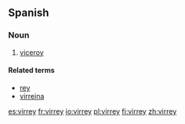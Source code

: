 ==Spanish==

===Noun===
{{es-noun-m|pl=virreyes}}

# [[viceroy]]

====Related terms====
* [[rey]]
* [[virreina]]

[[es:virrey]]
[[fr:virrey]]
[[io:virrey]]
[[pl:virrey]]
[[fi:virrey]]
[[zh:virrey]]